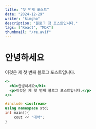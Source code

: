 ```yaml
---
title: "첫 번째 포스트"
date: "2024-12-29"
writer: "kimgho"
description: "블로그 첫 포스트입니다."
tags: ["React", "MDX"]
thumbnail: "/re.avif"
---
```


# 안녕하세요

이것은 제 첫 번째 블로그 포스트입니다.

```jsx
<>
  <h1>안녕하세요</h1>
  <p>이것은 제 첫 번째 블로그 포스트입니다.</p>
</>
```

```cpp
#include <iostream>
using namespace std;
int main(){
    cout << "대박";
}

```

